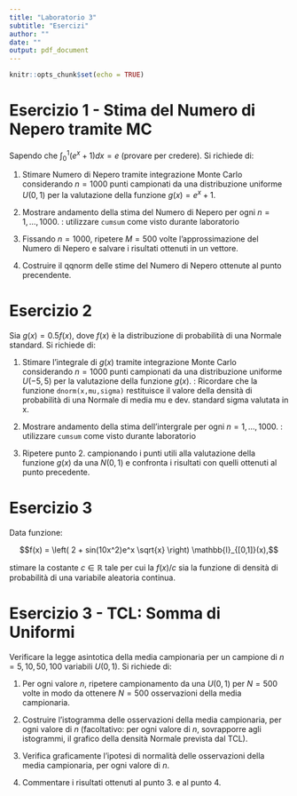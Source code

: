 ```yaml
---
title: "Laboratorio 3"
subtitle: "Esercizi"
author: ""
date: ""
output: pdf_document
---
```

```r
knitr::opts_chunk$set(echo = TRUE)
```

# Esercizio 1 - Stima del Numero di Nepero tramite MC

Sapendo che $\int_0^1 (e^x+1)dx=e$ (provare per credere). Si richiede di:

1. Stimare Numero di Nepero tramite integrazione Monte Carlo considerando $n=1000$ punti campionati da una distribuzione uniforme $U(0,1)$ per la valutazione della funzione $g(x)=e^x+1$.

2. Mostrare andamento della stima del Numero di Nepero per ogni $n=1, \dots, 1000$. \textit{Suggerimento}: utilizzare `cumsum` come visto durante laboratorio

3. Fissando $n=1000$, ripetere $M=500$ volte l'approssimazione del Numero di Nepero e salvare i risultati ottenuti in un vettore. 

4. Costruire il qqnorm delle stime del Numero di Nepero ottenute al punto precendente. 


# Esercizio 2 

Sia $g(x) = 0.5 f(x)$, dove $f(x)$ è la distribuzione di probabilità di una
Normale standard. Si richiede di:

1. Stimare l'integrale di $g(x)$ tramite integrazione Monte Carlo considerando $n=1000$ punti campionati da una distribuzione uniforme $U(-5,5)$ per la valutazione della funzione $g(x)$. \textit{Suggerimento}: Ricordare che la funzione `dnorm(x,mu,sigma)` restituisce il valore della densità di probabilità di una Normale di media mu e dev. standard sigma valutata in x. 

2. Mostrare andamento della stima dell'intergrale per ogni $n=1, \dots, 1000$. \textit{Suggerimento}: utilizzare `cumsum` come visto durante laboratorio

3. Ripetere punto 2. campionando i punti utili alla valutazione della funzione $g(x)$ da una $N(0,1)$ e confronta i risultati con quelli ottenuti al punto precedente.

# Esercizio 3 
Data funzione:

$$f(x) = \left( 2 + sin(10x^2)e^x \sqrt{x} \right) \mathbb{I}_{[0,1]}(x),$$

stimare la costante $c \in \mathbb{R}$ tale per cui la $f(x)/c$ sia la funzione di densità di probabilità di una variabile aleatoria continua. 

# Esercizio 3 - TCL: Somma di Uniformi

Verificare la legge asintotica della media campionaria per un campione di $n=5, 10, 50, 100$ variabili $U(0,1)$. Si richiede di:

1. Per ogni valore $n$, ripetere campionamento da una $U(0,1)$ per $N=500$ volte in modo da ottenere $N=500$ osservazioni della media campionaria.

2. Costruire l'istogramma delle osservazioni della media campionaria, per ogni valore di $n$ (facoltativo: per ogni valore di $n$, sovrapporre agli istogrammi, il grafico della densità Normale prevista dal TCL).

3. Verifica graficamente l'ipotesi di normalità delle osservazioni della media campionaria, per ogni valore di $n$.

4. Commentare i risultati ottenuti al punto 3. e al punto 4.

